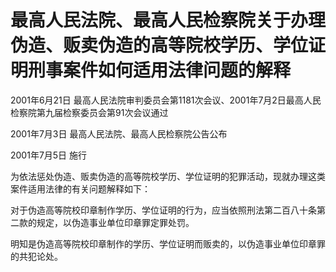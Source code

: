# 最高人民法院、最高人民检察院关于办理伪造、贩卖伪造的高等院校学历、学位证明刑事案件如何适用法律问题的解释

2001年6月21日 最高人民法院审判委员会第1181次会议、2001年7月2日最高人民检察院第九届检察委员会第91次会议通过

2001年7月3日 最高人民法院、最高人民检察院公告公布

2001年7月5日 施行

  

为依法惩处伪造、贩卖伪造的高等院校学历、学位证明的犯罪活动，现就办理这类案件适用法律的有关问题解释如下：

对于伪造高等院校印章制作学历、学位证明的行为，应当依照刑法第二百八十条第二款的规定，以伪造事业单位印章罪定罪处罚。

明知是伪造高等院校印章制作的学历、学位证明而贩卖的，以伪造事业单位印章罪的共犯论处。